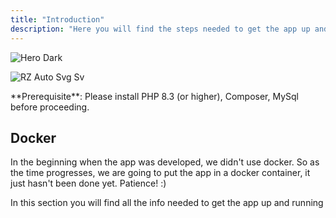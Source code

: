 ```yaml
---
title: "Introduction"
description: "Here you will find the steps needed to get the app up and running on your system."
---
```


<img
  className="hidden dark:block"
  src="/images/hero-dark.svg"
  alt="Hero Dark"
/>

![RZ Auto Svg Sv](/images/RZ-auto-svg.svg)

<Tip>
  **Prerequisite**: Please install PHP 8.3 (or higher), Composer, MySql before proceeding.
</Tip>

## Docker

In the beginning when the app was developed, we didn't use docker. So as the time progresses, we are going to put the app in a docker container, it just hasn't been done yet. Patience\! :)

<CardGroup cols={2}>
  <Card title="Installing" icon="pen-to-square" horizontal href="development" cta="Click here">
    In this section you will find all the info needed to get the app up and running
  </Card>
</CardGroup>
